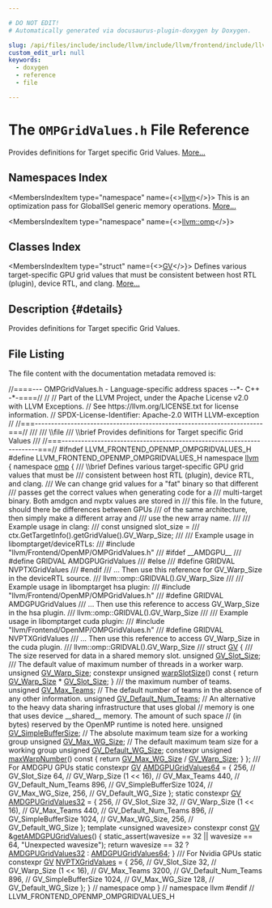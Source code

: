 ```yaml
---

# DO NOT EDIT!
# Automatically generated via docusaurus-plugin-doxygen by Doxygen.

slug: /api/files/include/include/llvm/include/llvm/frontend/include/llvm/frontend/openmp/ompgridvalues-h
custom_edit_url: null
keywords:
  - doxygen
  - reference
  - file

---
```





# The `OMPGridValues.h` File Reference

<DoxygenPage pluginConfig={pluginConfig}>

Provides definitions for Target specific Grid Values. <a href="#details">More...</a>

## Namespaces Index

<MembersIndex>

<MembersIndexItem
  type="namespace"
  name={<><a href="/docs/api/namespaces/llvm">llvm</a></>}>
This is an optimization pass for GlobalISel generic memory operations. <a href="/docs/api/namespaces/llvm/#details">More...</a>
</MembersIndexItem>

<MembersIndexItem
  type="namespace"
  name={<><a href="/docs/api/namespaces/llvm/omp">llvm::omp</a></>}>
</MembersIndexItem>

</MembersIndex>

## Classes Index

<MembersIndex>

<MembersIndexItem
  type="struct"
  name={<><a href="/docs/api/structs/llvm/omp/gv">GV</a></>}>
Defines various target-specific GPU grid values that must be consistent between host RTL (plugin), device RTL, and clang. <a href="/docs/api/structs/llvm/omp/gv/#details">More...</a>
</MembersIndexItem>

</MembersIndex>

## Description {#details}

Provides definitions for Target specific Grid Values.

## File Listing

The file content with the documentation metadata removed is:

<ProgramListing>

<Link id="l00001" /><CodeLine lineNumber="1"><span class="doxyHighlightComment">//====--- OMPGridValues.h - Language-specific address spaces --&#42;- C++ -&#42;-====//</span></CodeLine>
<Link id="l00002" /><CodeLine lineNumber="2"><span class="doxyHighlightComment">//</span></CodeLine>
<Link id="l00003" /><CodeLine lineNumber="3"><span class="doxyHighlightComment">// Part of the LLVM Project, under the Apache License v2.0 with LLVM Exceptions.</span></CodeLine>
<Link id="l00004" /><CodeLine lineNumber="4"><span class="doxyHighlightComment">// See https://llvm.org/LICENSE.txt for license information.</span></CodeLine>
<Link id="l00005" /><CodeLine lineNumber="5"><span class="doxyHighlightComment">// SPDX-License-Identifier: Apache-2.0 WITH LLVM-exception</span></CodeLine>
<Link id="l00006" /><CodeLine lineNumber="6"><span class="doxyHighlightComment">//</span></CodeLine>
<Link id="l00007" /><CodeLine lineNumber="7"><span class="doxyHighlightComment">//===----------------------------------------------------------------------===//</span></CodeLine>
<Link id="l00008" /><CodeLine lineNumber="8"><span class="doxyHighlightComment">///</span></CodeLine>
<Link id="l00009" /><CodeLine lineNumber="9"><span class="doxyHighlightComment">/// \\file</span></CodeLine>
<Link id="l00010" /><CodeLine lineNumber="10"><span class="doxyHighlightComment">/// \\brief Provides definitions for Target specific Grid Values</span></CodeLine>
<Link id="l00011" /><CodeLine lineNumber="11"><span class="doxyHighlightComment">///</span></CodeLine>
<Link id="l00012" /><CodeLine lineNumber="12"><span class="doxyHighlightComment">//===----------------------------------------------------------------------===//</span></CodeLine>
<Link id="l00013" /><CodeLine lineNumber="13"></CodeLine>
<Link id="l00014" /><CodeLine lineNumber="14"><span class="doxyHighlightPreprocessor">#ifndef LLVM&#95;FRONTEND&#95;OPENMP&#95;OMPGRIDVALUES&#95;H</span></CodeLine>
<Link id="l00015" /><CodeLine lineNumber="15"><span class="doxyHighlightPreprocessor">#define LLVM&#95;FRONTEND&#95;OPENMP&#95;OMPGRIDVALUES&#95;H</span></CodeLine>
<Link id="l00016" /><CodeLine lineNumber="16"></CodeLine>
<Link id="l00017" /><CodeLine lineNumber="17"><span class="doxyHighlightKeyword">namespace </span><span class="doxyHighlight"><a href="/docs/api/namespaces/llvm">llvm</a> &#123;</span></CodeLine>
<Link id="l00018" /><CodeLine lineNumber="18"></CodeLine>
<Link id="l00019" /><CodeLine lineNumber="19"><span class="doxyHighlightKeyword">namespace </span><span class="doxyHighlight"><a href="/docs/api/namespaces/llvm/omp">omp</a> &#123;</span></CodeLine>
<Link id="l00020" /><CodeLine lineNumber="20"></CodeLine>
<Link id="l00021" /><CodeLine lineNumber="21"><span class="doxyHighlightComment">/// \\brief Defines various target-specific GPU grid values that must be</span></CodeLine>
<Link id="l00022" /><CodeLine lineNumber="22"><span class="doxyHighlightComment">///        consistent between host RTL (plugin), device RTL, and clang.</span></CodeLine>
<Link id="l00023" /><CodeLine lineNumber="23"><span class="doxyHighlightComment">///        We can change grid values for a &quot;fat&quot; binary so that different</span></CodeLine>
<Link id="l00024" /><CodeLine lineNumber="24"><span class="doxyHighlightComment">///        passes get the correct values when generating code for a</span></CodeLine>
<Link id="l00025" /><CodeLine lineNumber="25"><span class="doxyHighlightComment">///        multi-target binary. Both amdgcn and nvptx values are stored in</span></CodeLine>
<Link id="l00026" /><CodeLine lineNumber="26"><span class="doxyHighlightComment">///        this file. In the future, should there be differences between GPUs</span></CodeLine>
<Link id="l00027" /><CodeLine lineNumber="27"><span class="doxyHighlightComment">///        of the same architecture, then simply make a different array and</span></CodeLine>
<Link id="l00028" /><CodeLine lineNumber="28"><span class="doxyHighlightComment">///        use the new array name.</span></CodeLine>
<Link id="l00029" /><CodeLine lineNumber="29"><span class="doxyHighlightComment">///</span></CodeLine>
<Link id="l00030" /><CodeLine lineNumber="30"><span class="doxyHighlightComment">/// Example usage in clang:</span></CodeLine>
<Link id="l00031" /><CodeLine lineNumber="31"><span class="doxyHighlightComment">///   const unsigned slot&#95;size =</span></CodeLine>
<Link id="l00032" /><CodeLine lineNumber="32"><span class="doxyHighlightComment">///   ctx.GetTargetInfo().getGridValue().GV&#95;Warp&#95;Size;</span></CodeLine>
<Link id="l00033" /><CodeLine lineNumber="33"><span class="doxyHighlightComment">///</span></CodeLine>
<Link id="l00034" /><CodeLine lineNumber="34"><span class="doxyHighlightComment">/// Example usage in libomptarget/deviceRTLs:</span></CodeLine>
<Link id="l00035" /><CodeLine lineNumber="35"><span class="doxyHighlightComment">///   #include &quot;llvm/Frontend/OpenMP/OMPGridValues.h&quot;</span></CodeLine>
<Link id="l00036" /><CodeLine lineNumber="36"><span class="doxyHighlightComment">///   #ifdef &#95;&#95;AMDGPU&#95;&#95;</span></CodeLine>
<Link id="l00037" /><CodeLine lineNumber="37"><span class="doxyHighlightComment">///     #define GRIDVAL AMDGPUGridValues</span></CodeLine>
<Link id="l00038" /><CodeLine lineNumber="38"><span class="doxyHighlightComment">///   #else</span></CodeLine>
<Link id="l00039" /><CodeLine lineNumber="39"><span class="doxyHighlightComment">///     #define GRIDVAL NVPTXGridValues</span></CodeLine>
<Link id="l00040" /><CodeLine lineNumber="40"><span class="doxyHighlightComment">///   #endif</span></CodeLine>
<Link id="l00041" /><CodeLine lineNumber="41"><span class="doxyHighlightComment">///   ... Then use this reference for GV&#95;Warp&#95;Size in the deviceRTL source.</span></CodeLine>
<Link id="l00042" /><CodeLine lineNumber="42"><span class="doxyHighlightComment">///   llvm::omp::GRIDVAL().GV&#95;Warp&#95;Size</span></CodeLine>
<Link id="l00043" /><CodeLine lineNumber="43"><span class="doxyHighlightComment">///</span></CodeLine>
<Link id="l00044" /><CodeLine lineNumber="44"><span class="doxyHighlightComment">/// Example usage in libomptarget hsa plugin:</span></CodeLine>
<Link id="l00045" /><CodeLine lineNumber="45"><span class="doxyHighlightComment">///   #include &quot;llvm/Frontend/OpenMP/OMPGridValues.h&quot;</span></CodeLine>
<Link id="l00046" /><CodeLine lineNumber="46"><span class="doxyHighlightComment">///   #define GRIDVAL AMDGPUGridValues</span></CodeLine>
<Link id="l00047" /><CodeLine lineNumber="47"><span class="doxyHighlightComment">///   ... Then use this reference to access GV&#95;Warp&#95;Size in the hsa plugin.</span></CodeLine>
<Link id="l00048" /><CodeLine lineNumber="48"><span class="doxyHighlightComment">///   llvm::omp::GRIDVAL().GV&#95;Warp&#95;Size</span></CodeLine>
<Link id="l00049" /><CodeLine lineNumber="49"><span class="doxyHighlightComment">///</span></CodeLine>
<Link id="l00050" /><CodeLine lineNumber="50"><span class="doxyHighlightComment">/// Example usage in libomptarget cuda plugin:</span></CodeLine>
<Link id="l00051" /><CodeLine lineNumber="51"><span class="doxyHighlightComment">///    #include &quot;llvm/Frontend/OpenMP/OMPGridValues.h&quot;</span></CodeLine>
<Link id="l00052" /><CodeLine lineNumber="52"><span class="doxyHighlightComment">///    #define GRIDVAL NVPTXGridValues</span></CodeLine>
<Link id="l00053" /><CodeLine lineNumber="53"><span class="doxyHighlightComment">///   ... Then use this reference to access GV&#95;Warp&#95;Size in the cuda plugin.</span></CodeLine>
<Link id="l00054" /><CodeLine lineNumber="54"><span class="doxyHighlightComment">///    llvm::omp::GRIDVAL().GV&#95;Warp&#95;Size</span></CodeLine>
<Link id="l00055" /><CodeLine lineNumber="55"><span class="doxyHighlightComment">///</span></CodeLine>
<Link id="l00056" /><CodeLine lineNumber="56"></CodeLine>
<Link id="l00057" /><CodeLine lineNumber="57" lineLink="/docs/api/structs/llvm/omp/gv"><span class="doxyHighlightKeyword">struct </span><span class="doxyHighlight"><a href="/docs/api/structs/llvm/omp/gv">GV</a> &#123;</span></CodeLine>
<Link id="l00058" /><CodeLine lineNumber="58"><span class="doxyHighlightComment">  /// The size reserved for data in a shared memory slot.</span></CodeLine>
<Link id="l00059" /><CodeLine lineNumber="59" lineLink="/docs/api/structs/llvm/omp/gv/#a3382e977c39f5cca523c66e5c39819b8"><span class="doxyHighlight">  </span><span class="doxyHighlightKeywordType">unsigned</span><span class="doxyHighlight"> <a href="/docs/api/structs/llvm/omp/gv/#a3382e977c39f5cca523c66e5c39819b8">GV&#95;Slot&#95;Size</a>;</span></CodeLine>
<Link id="l00060" /><CodeLine lineNumber="60"><span class="doxyHighlightComment">  /// The default value of maximum number of threads in a worker warp.</span></CodeLine>
<Link id="l00061" /><CodeLine lineNumber="61" lineLink="/docs/api/structs/llvm/omp/gv/#ab03009604fe992e76c28719dae7b17bf"><span class="doxyHighlight">  </span><span class="doxyHighlightKeywordType">unsigned</span><span class="doxyHighlight"> <a href="/docs/api/structs/llvm/omp/gv/#ab03009604fe992e76c28719dae7b17bf">GV&#95;Warp&#95;Size</a>;</span></CodeLine>
<Link id="l00062" /><CodeLine lineNumber="62"></CodeLine>
<Link id="l00063" /><CodeLine lineNumber="63" lineLink="/docs/api/structs/llvm/omp/gv/#a0b7087d8d3604af8163085885b47ff5b"><span class="doxyHighlight">  </span><span class="doxyHighlightKeyword">constexpr</span><span class="doxyHighlight"> </span><span class="doxyHighlightKeywordType">unsigned</span><span class="doxyHighlight"> <a href="/docs/api/structs/llvm/omp/gv/#a0b7087d8d3604af8163085885b47ff5b">warpSlotSize</a>()</span><span class="doxyHighlightKeyword"> const </span><span class="doxyHighlight">&#123;</span></CodeLine>
<Link id="l00064" /><CodeLine lineNumber="64"><span class="doxyHighlight">    </span><span class="doxyHighlightKeywordFlow">return</span><span class="doxyHighlight"> <a href="/docs/api/structs/llvm/omp/gv/#ab03009604fe992e76c28719dae7b17bf">GV&#95;Warp&#95;Size</a> &#42; <a href="/docs/api/structs/llvm/omp/gv/#a3382e977c39f5cca523c66e5c39819b8">GV&#95;Slot&#95;Size</a>;</span></CodeLine>
<Link id="l00065" /><CodeLine lineNumber="65"><span class="doxyHighlight">  &#125;</span></CodeLine>
<Link id="l00066" /><CodeLine lineNumber="66"></CodeLine>
<Link id="l00067" /><CodeLine lineNumber="67"><span class="doxyHighlightComment">  /// the maximum number of teams.</span></CodeLine>
<Link id="l00068" /><CodeLine lineNumber="68" lineLink="/docs/api/structs/llvm/omp/gv/#afd17104f2b3e9251160c40c1d46a6901"><span class="doxyHighlight">  </span><span class="doxyHighlightKeywordType">unsigned</span><span class="doxyHighlight"> <a href="/docs/api/structs/llvm/omp/gv/#afd17104f2b3e9251160c40c1d46a6901">GV&#95;Max&#95;Teams</a>;</span></CodeLine>
<Link id="l00069" /><CodeLine lineNumber="69"><span class="doxyHighlight">  </span><span class="doxyHighlightComment">// The default number of teams in the absence of any other information.</span></CodeLine>
<Link id="l00070" /><CodeLine lineNumber="70" lineLink="/docs/api/structs/llvm/omp/gv/#a8069cfe4d5d95efa9fe71c245b59bf42"><span class="doxyHighlight">  </span><span class="doxyHighlightKeywordType">unsigned</span><span class="doxyHighlight"> <a href="/docs/api/structs/llvm/omp/gv/#a8069cfe4d5d95efa9fe71c245b59bf42">GV&#95;Default&#95;Num&#95;Teams</a>;</span></CodeLine>
<Link id="l00071" /><CodeLine lineNumber="71"></CodeLine>
<Link id="l00072" /><CodeLine lineNumber="72"><span class="doxyHighlight">  </span><span class="doxyHighlightComment">// An alternative to the heavy data sharing infrastructure that uses global</span></CodeLine>
<Link id="l00073" /><CodeLine lineNumber="73"><span class="doxyHighlight">  </span><span class="doxyHighlightComment">// memory is one that uses device &#95;&#95;shared&#95;&#95; memory.  The amount of such space</span></CodeLine>
<Link id="l00074" /><CodeLine lineNumber="74"><span class="doxyHighlight">  </span><span class="doxyHighlightComment">// (in bytes) reserved by the OpenMP runtime is noted here.</span></CodeLine>
<Link id="l00075" /><CodeLine lineNumber="75" lineLink="/docs/api/structs/llvm/omp/gv/#aeab2bd06f53172bbb83ff3a405236549"><span class="doxyHighlight">  </span><span class="doxyHighlightKeywordType">unsigned</span><span class="doxyHighlight"> <a href="/docs/api/structs/llvm/omp/gv/#aeab2bd06f53172bbb83ff3a405236549">GV&#95;SimpleBufferSize</a>;</span></CodeLine>
<Link id="l00076" /><CodeLine lineNumber="76"><span class="doxyHighlight">  </span><span class="doxyHighlightComment">// The absolute maximum team size for a working group</span></CodeLine>
<Link id="l00077" /><CodeLine lineNumber="77" lineLink="/docs/api/structs/llvm/omp/gv/#aff9a6e8168ef13b93b5ff49914e33c70"><span class="doxyHighlight">  </span><span class="doxyHighlightKeywordType">unsigned</span><span class="doxyHighlight"> <a href="/docs/api/structs/llvm/omp/gv/#aff9a6e8168ef13b93b5ff49914e33c70">GV&#95;Max&#95;WG&#95;Size</a>;</span></CodeLine>
<Link id="l00078" /><CodeLine lineNumber="78"><span class="doxyHighlight">  </span><span class="doxyHighlightComment">// The default maximum team size for a working group</span></CodeLine>
<Link id="l00079" /><CodeLine lineNumber="79" lineLink="/docs/api/structs/llvm/omp/gv/#ac5d84ee7def2e310c9a44e51b7165c89"><span class="doxyHighlight">  </span><span class="doxyHighlightKeywordType">unsigned</span><span class="doxyHighlight"> <a href="/docs/api/structs/llvm/omp/gv/#ac5d84ee7def2e310c9a44e51b7165c89">GV&#95;Default&#95;WG&#95;Size</a>;</span></CodeLine>
<Link id="l00080" /><CodeLine lineNumber="80"></CodeLine>
<Link id="l00081" /><CodeLine lineNumber="81" lineLink="/docs/api/structs/llvm/omp/gv/#a03b526999aac8c51ca01582c05d7df24"><span class="doxyHighlight">  </span><span class="doxyHighlightKeyword">constexpr</span><span class="doxyHighlight"> </span><span class="doxyHighlightKeywordType">unsigned</span><span class="doxyHighlight"> <a href="/docs/api/structs/llvm/omp/gv/#a03b526999aac8c51ca01582c05d7df24">maxWarpNumber</a>()</span><span class="doxyHighlightKeyword"> const </span><span class="doxyHighlight">&#123;</span></CodeLine>
<Link id="l00082" /><CodeLine lineNumber="82"><span class="doxyHighlight">    </span><span class="doxyHighlightKeywordFlow">return</span><span class="doxyHighlight"> <a href="/docs/api/structs/llvm/omp/gv/#aff9a6e8168ef13b93b5ff49914e33c70">GV&#95;Max&#95;WG&#95;Size</a> / <a href="/docs/api/structs/llvm/omp/gv/#ab03009604fe992e76c28719dae7b17bf">GV&#95;Warp&#95;Size</a>;</span></CodeLine>
<Link id="l00083" /><CodeLine lineNumber="83"><span class="doxyHighlight">  &#125;</span></CodeLine>
<Link id="l00084" /><CodeLine lineNumber="84"><span class="doxyHighlight">&#125;;</span></CodeLine>
<Link id="l00085" /><CodeLine lineNumber="85"></CodeLine>
<Link id="l00086" /><CodeLine lineNumber="86"><span class="doxyHighlightComment">/// For AMDGPU GPUs</span></CodeLine>
<Link id="l00087" /><CodeLine lineNumber="87" lineLink="/docs/api/namespaces/llvm/omp/#a34b491de92222a321fa120eb158b22b9"><span class="doxyHighlightKeyword">static</span><span class="doxyHighlight"> </span><span class="doxyHighlightKeyword">constexpr</span><span class="doxyHighlight"> <a href="/docs/api/structs/llvm/omp/gv">GV</a> <a href="/docs/api/namespaces/llvm/omp/#a34b491de92222a321fa120eb158b22b9">AMDGPUGridValues64</a> = &#123;</span></CodeLine>
<Link id="l00088" /><CodeLine lineNumber="88"><span class="doxyHighlight">    256,       </span><span class="doxyHighlightComment">// GV&#95;Slot&#95;Size</span></CodeLine>
<Link id="l00089" /><CodeLine lineNumber="89"><span class="doxyHighlight">    64,        </span><span class="doxyHighlightComment">// GV&#95;Warp&#95;Size</span></CodeLine>
<Link id="l00090" /><CodeLine lineNumber="90"><span class="doxyHighlight">    (1 &lt;&lt; 16), </span><span class="doxyHighlightComment">// GV&#95;Max&#95;Teams</span></CodeLine>
<Link id="l00091" /><CodeLine lineNumber="91"><span class="doxyHighlight">    440,       </span><span class="doxyHighlightComment">// GV&#95;Default&#95;Num&#95;Teams</span></CodeLine>
<Link id="l00092" /><CodeLine lineNumber="92"><span class="doxyHighlight">    896,       </span><span class="doxyHighlightComment">// GV&#95;SimpleBufferSize</span></CodeLine>
<Link id="l00093" /><CodeLine lineNumber="93"><span class="doxyHighlight">    1024,      </span><span class="doxyHighlightComment">// GV&#95;Max&#95;WG&#95;Size,</span></CodeLine>
<Link id="l00094" /><CodeLine lineNumber="94"><span class="doxyHighlight">    256,       </span><span class="doxyHighlightComment">// GV&#95;Default&#95;WG&#95;Size</span></CodeLine>
<Link id="l00095" /><CodeLine lineNumber="95"><span class="doxyHighlight">&#125;;</span></CodeLine>
<Link id="l00096" /><CodeLine lineNumber="96"></CodeLine>
<Link id="l00097" /><CodeLine lineNumber="97" lineLink="/docs/api/namespaces/llvm/omp/#a43060ccb6734ae95b07c8baf6ab37910"><span class="doxyHighlightKeyword">static</span><span class="doxyHighlight"> </span><span class="doxyHighlightKeyword">constexpr</span><span class="doxyHighlight"> <a href="/docs/api/structs/llvm/omp/gv">GV</a> <a href="/docs/api/namespaces/llvm/omp/#a43060ccb6734ae95b07c8baf6ab37910">AMDGPUGridValues32</a> = &#123;</span></CodeLine>
<Link id="l00098" /><CodeLine lineNumber="98"><span class="doxyHighlight">    256,       </span><span class="doxyHighlightComment">// GV&#95;Slot&#95;Size</span></CodeLine>
<Link id="l00099" /><CodeLine lineNumber="99"><span class="doxyHighlight">    32,        </span><span class="doxyHighlightComment">// GV&#95;Warp&#95;Size</span></CodeLine>
<Link id="l00100" /><CodeLine lineNumber="100"><span class="doxyHighlight">    (1 &lt;&lt; 16), </span><span class="doxyHighlightComment">// GV&#95;Max&#95;Teams</span></CodeLine>
<Link id="l00101" /><CodeLine lineNumber="101"><span class="doxyHighlight">    440,       </span><span class="doxyHighlightComment">// GV&#95;Default&#95;Num&#95;Teams</span></CodeLine>
<Link id="l00102" /><CodeLine lineNumber="102"><span class="doxyHighlight">    896,       </span><span class="doxyHighlightComment">// GV&#95;SimpleBufferSize</span></CodeLine>
<Link id="l00103" /><CodeLine lineNumber="103"><span class="doxyHighlight">    1024,      </span><span class="doxyHighlightComment">// GV&#95;Max&#95;WG&#95;Size,</span></CodeLine>
<Link id="l00104" /><CodeLine lineNumber="104"><span class="doxyHighlight">    256,       </span><span class="doxyHighlightComment">// GV&#95;Default&#95;WG&#95;Size</span></CodeLine>
<Link id="l00105" /><CodeLine lineNumber="105"><span class="doxyHighlight">&#125;;</span></CodeLine>
<Link id="l00106" /><CodeLine lineNumber="106"></CodeLine>
<Link id="l00107" /><CodeLine lineNumber="107" lineLink="/docs/api/namespaces/llvm/omp/#a54d82933792ec7eef3f24eb847c6acd9"><span class="doxyHighlightKeyword">template</span><span class="doxyHighlight"> &lt;</span><span class="doxyHighlightKeywordType">unsigned</span><span class="doxyHighlight"> wavesize&gt; </span><span class="doxyHighlightKeyword">constexpr</span><span class="doxyHighlight"> </span><span class="doxyHighlightKeyword">const</span><span class="doxyHighlight"> <a href="/docs/api/structs/llvm/omp/gv">GV</a> &amp;<a href="/docs/api/namespaces/llvm/omp/#a54d82933792ec7eef3f24eb847c6acd9">getAMDGPUGridValues</a>() &#123;</span></CodeLine>
<Link id="l00108" /><CodeLine lineNumber="108"><span class="doxyHighlight">  </span><span class="doxyHighlightKeyword">static&#95;assert</span><span class="doxyHighlight">(wavesize == 32 || wavesize == 64, </span><span class="doxyHighlightStringLiteral">&quot;Unexpected wavesize&quot;</span><span class="doxyHighlight">);</span></CodeLine>
<Link id="l00109" /><CodeLine lineNumber="109"><span class="doxyHighlight">  </span><span class="doxyHighlightKeywordFlow">return</span><span class="doxyHighlight"> wavesize == 32 ? <a href="/docs/api/namespaces/llvm/omp/#a43060ccb6734ae95b07c8baf6ab37910">AMDGPUGridValues32</a> : <a href="/docs/api/namespaces/llvm/omp/#a34b491de92222a321fa120eb158b22b9">AMDGPUGridValues64</a>;</span></CodeLine>
<Link id="l00110" /><CodeLine lineNumber="110"><span class="doxyHighlight">&#125;</span></CodeLine>
<Link id="l00111" /><CodeLine lineNumber="111"></CodeLine>
<Link id="l00112" /><CodeLine lineNumber="112"><span class="doxyHighlightComment">/// For Nvidia GPUs</span></CodeLine>
<Link id="l00113" /><CodeLine lineNumber="113" lineLink="/docs/api/namespaces/llvm/omp/#a82196e4d5e3224c1cdd60f16e40af476"><span class="doxyHighlightKeyword">static</span><span class="doxyHighlight"> </span><span class="doxyHighlightKeyword">constexpr</span><span class="doxyHighlight"> <a href="/docs/api/structs/llvm/omp/gv">GV</a> <a href="/docs/api/namespaces/llvm/omp/#a82196e4d5e3224c1cdd60f16e40af476">NVPTXGridValues</a> = &#123;</span></CodeLine>
<Link id="l00114" /><CodeLine lineNumber="114"><span class="doxyHighlight">    256,       </span><span class="doxyHighlightComment">// GV&#95;Slot&#95;Size</span></CodeLine>
<Link id="l00115" /><CodeLine lineNumber="115"><span class="doxyHighlight">    32,        </span><span class="doxyHighlightComment">// GV&#95;Warp&#95;Size</span></CodeLine>
<Link id="l00116" /><CodeLine lineNumber="116"><span class="doxyHighlight">    (1 &lt;&lt; 16), </span><span class="doxyHighlightComment">// GV&#95;Max&#95;Teams</span></CodeLine>
<Link id="l00117" /><CodeLine lineNumber="117"><span class="doxyHighlight">    3200,      </span><span class="doxyHighlightComment">// GV&#95;Default&#95;Num&#95;Teams</span></CodeLine>
<Link id="l00118" /><CodeLine lineNumber="118"><span class="doxyHighlight">    896,       </span><span class="doxyHighlightComment">// GV&#95;SimpleBufferSize</span></CodeLine>
<Link id="l00119" /><CodeLine lineNumber="119"><span class="doxyHighlight">    1024,      </span><span class="doxyHighlightComment">// GV&#95;Max&#95;WG&#95;Size</span></CodeLine>
<Link id="l00120" /><CodeLine lineNumber="120"><span class="doxyHighlight">    128,       </span><span class="doxyHighlightComment">// GV&#95;Default&#95;WG&#95;Size</span></CodeLine>
<Link id="l00121" /><CodeLine lineNumber="121"><span class="doxyHighlight">&#125;;</span></CodeLine>
<Link id="l00122" /><CodeLine lineNumber="122"></CodeLine>
<Link id="l00123" /><CodeLine lineNumber="123"><span class="doxyHighlight">&#125; </span><span class="doxyHighlightComment">// namespace omp</span></CodeLine>
<Link id="l00124" /><CodeLine lineNumber="124"><span class="doxyHighlight">&#125; </span><span class="doxyHighlightComment">// namespace llvm</span></CodeLine>
<Link id="l00125" /><CodeLine lineNumber="125"></CodeLine>
<Link id="l00126" /><CodeLine lineNumber="126"><span class="doxyHighlightPreprocessor">#endif </span><span class="doxyHighlightComment">// LLVM&#95;FRONTEND&#95;OPENMP&#95;OMPGRIDVALUES&#95;H</span></CodeLine>

</ProgramListing>


</DoxygenPage>
